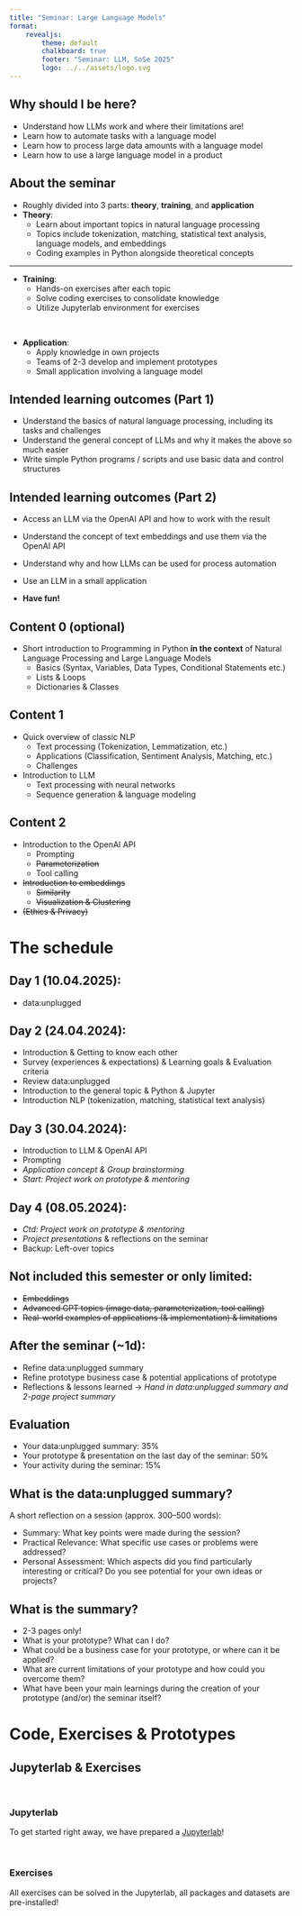 ```yaml
---
title: "Seminar: Large Language Models"
format: 
    revealjs:
        theme: default
        chalkboard: true
        footer: "Seminar: LLM, SoSe 2025"
        logo: ../../assets/logo.svg
---
```


## Why should I be here?

::: {.incremental}
- Understand how LLMs work and where their limitations are! 
- Learn how to automate tasks with a language model
- Learn how to process large data amounts with a language model
- Learn how to use a large language model in a product
:::


## About the seminar
- Roughly divided into 3 parts: **theory**, **training**, and **application**
- **Theory**:
  - Learn about important topics in natural language processing
  - Topics include tokenization, matching, statistical text analysis, language models, and embeddings
  - Coding examples in Python alongside theoretical concepts

---

- **Training**:
  - Hands-on exercises after each topic
  - Solve coding exercises to consolidate knowledge
  - Utilize Jupyterlab environment for exercises

&nbsp;

- **Application**:
  - Apply knowledge in own projects
  - Teams of 2-3 develop and implement prototypes
  - Small application involving a language model


## Intended learning outcomes (Part 1)
- Understand the basics of natural language processing, including its tasks and challenges
- Understand the general concept of LLMs and why it makes the above so much easier
- Write simple Python programs / scripts and use basic data and control structures


## Intended learning outcomes (Part 2)
- Access an LLM via the OpenAI API and how to work with the result
- Understand the concept of text embeddings and use them via the OpenAI API
- Understand why and how LLMs can be used for process automation
- Use an LLM in a small application

- **Have fun!**


## Content 0 (optional)
- Short introduction to Programming in Python **in the context** of Natural Language Processing and Large Language Models
  - Basics (Syntax, Variables, Data Types, Conditional Statements etc.)
  - Lists & Loops 
  - Dictionaries & Classes

## Content 1
- Quick overview of classic NLP 
  - Text processing (Tokenization, Lemmatization, etc.)
  - Applications (Classification, Sentiment Analysis, Matching, etc.)
  - Challenges
- Introduction to LLM 
  - Text processing with neural networks
  - Sequence generation & language modeling

## Content 2
- Introduction to the OpenAI API
  - Prompting
  - ~~Parameterization~~
  - Tool calling
- ~~Introduction to embeddings~~
  - ~~Similarity~~
  - ~~Visualization & Clustering~~
- ~~(Ethics & Privacy)~~


# The schedule

## Day 1 (10.04.2025):
- data:unplugged

## Day 2 (24.04.2024):
- Introduction & Getting to know each other
- Survey (experiences & expectations) & Learning goals & Evaluation criteria
- Review data:unplugged
- Introduction to the general topic & Python & Jupyter 
- Introduction NLP (tokenization, matching, statistical text analysis)

## Day 3 (30.04.2024):
- Introduction to LLM & OpenAI API
- Prompting
- *Application concept & Group brainstorming*
- *Start: Project work on prototype & mentoring* 

## Day 4 (08.05.2024):
- *Ctd: Project work on prototype & mentoring*
- *Project presentations* & reflections on the seminar
- Backup: Left-over topics


## Not included this semester or only limited:
- ~~Embeddings~~
- ~~Advanced GPT topics (image data, parameterization, tool calling)~~
- ~~Real-world examples of applications (& implementation) & limitations~~

## After the seminar (~1d):
  - Refine data:unplugged summary
  - Refine prototype business case & potential applications of prototype
  - Reflections & lessons learned
→ *Hand in data:unplugged summary and 2-page project summary*


## Evaluation
- Your data:unplugged summary: 35%
- Your prototype & presentation on the last day of the seminar: 50%
- Your activity during the seminar: 15%


## What is the data:unplugged summary? 
A short reflection on a session (approx. 300–500 words):

- Summary: What key points were made during the session?
- Practical Relevance: What specific use cases or problems were addressed?
- Personal Assessment: Which aspects did you find particularly interesting or critical? Do you see potential for your own ideas or projects?


## What is the summary? 
- 2-3 pages only!
- What is your prototype? What can I do? 
- What could be a business case for your prototype, or where can it be applied?
- What are current limitations of your prototype and how could you overcome them?
- What have been your main learnings during the creation of your prototype (and/or) the seminar itself?


# Code, Exercises & Prototypes

## Jupyterlab & Exercises
&nbsp;

### Jupyterlab
To get started right away, we have prepared a [Jupyterlab](https://jupyter.fh-muenster.de/){.external}! 

&nbsp;

### Exercises
All exercises can be solved in the Jupyterlab, all packages and datasets are pre-installed!

